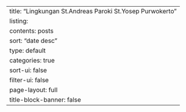 ---
title: "Lingkungan St.Andreas Paroki St.Yosep Purwokerto"
listing:
  contents: posts
  sort: "date desc"
  type: default
  categories: true
  sort-ui: false
  filter-ui: false
page-layout: full
title-block-banner: false
---